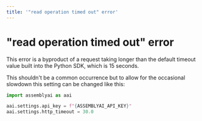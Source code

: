 ```yaml
---
title: '"read operation timed out" error'
---
```


# "read operation timed out" error

This error is a byproduct of a request taking longer than the default timeout value built into the Python SDK, which is 15 seconds.

This shouldn't be a common occurrence but to allow for the occasional slowdown this setting can be changed like this:

```python
import assemblyai as aai

aai.settings.api_key = f"{ASSEMBLYAI_API_KEY}"
aai.settings.http_timeout = 30.0
```
